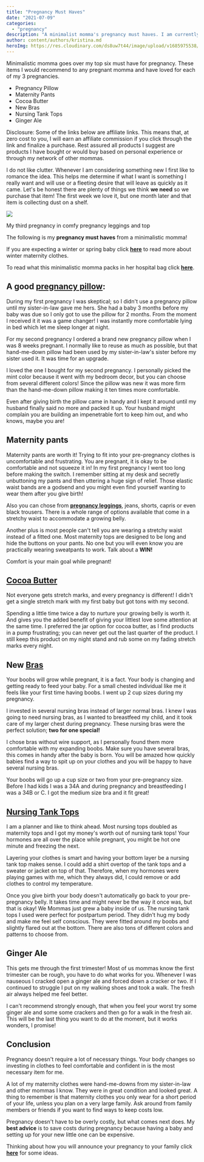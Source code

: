 ```yaml
---
title: "Pregnancy Must Haves"
date: "2021-07-09"
categories: 
  - "pregnancy"
description: "A minimalist momma's pregnancy must haves. I am currently on my third pregnancy and will talk you through what my essentials for pregnancy are"
author: content/authors/kristina.md
heroImg: https://res.cloudinary.com/ds8uw7t44/image/upload/v1685975538/maternity-tank-top-and-shawl.jpg
---
```


Minimalistic momma goes over my top six must have for pregnancy. These items I would recommend to any pregnant momma and have loved for each of my 3 pregnancies.

- Pregnancy Pillow
- Maternity Pants
- Cocoa Butter
- New Bras
- Nursing Tank Tops
- Ginger Ale

Disclosure: Some of the links below are affiliate links. This means that, at zero cost to you, I will earn an affiliate commission if you click through the link and finalize a purchase. Rest assured all products I suggest are products I have bought or would buy based on personal experience or through my network of other mommas.

I do not like clutter. Whenever I am considering something new I first like to romance the idea. This helps me determine if what I want is something I really want and will use or a fleeting desire that will leave as quickly as it came. Let's be honest there are plenty of things we think **we need** so we purchase that item! The first week we love it, but one month later and that item is collecting dust on a shelf.

![](https://res.cloudinary.com/ds8uw7t44/image/upload/v1685975538/maternity-tank-top-and-shawl.jpg)

My third pregnancy in comfy pregnancy leggings and top

The following is my **pregnancy must haves** from a minimalistic momma!

If you are expecting a winter or spring baby click **[here](/winter-maternity-clothes/)** to read more about winter maternity clothes.

To read what this minimalistic momma packs in her hospital bag click [**here**](/what-do-you-really-need-to-take-to-the-hospital/).

## **A good [pregnancy pillow](https://www.amazon.com/gp/product/B07JBNVJ9Q/ref=as_li_tl?ie=UTF8&camp=1789&creative=9325&creativeASIN=B07JBNVJ9Q&linkCode=as2&tag=allaboutmomma-20&linkId=832612a80bc8679fdad0828439bc09bd):**

During my first pregnancy I was skeptical; so I didn't use a pregnancy pillow until my sister-in-law gave me hers. She had a baby 3 months before my baby was due so I only got to use the pillow for 2 months. From the moment I received it it was a game changer! I was instantly more comfortable lying in bed which let me sleep longer at night.

For my second pregnancy I ordered a brand new pregnancy pillow when I was 8 weeks pregnant. I normally like to reuse as much as possible, but that hand-me-down pillow had been used by my sister-in-law's sister before my sister used it. It was time for an upgrade.

I loved the one I bought for my second pregnancy. I personally picked the mint color because it went with my bedroom decor, but you can choose from several different colors! Since the pillow was new it was more firm than the hand-me-down pillow making it ten times more comfortable.

Even after giving birth the pillow came in handy and I kept it around until my husband finally said no more and packed it up. Your husband might complain you are building an impenetrable fort to keep him out, and who knows, maybe you are!

<AffiliateLink affiliateSnippet="" button={false} image="" imageURL="//ws-na.amazon-adsystem.com/widgets/q?_encoding=UTF8&ASIN=B07JBNVJ9Q&Format=_SL160_&ID=AsinImage&MarketPlace=US&ServiceVersion=20070822&WS=1&tag=allaboutmom06-20&language=en_US" linkURL="https://www.amazon.com/gp/product/B07JBNVJ9Q?ie=UTF8&linkCode=li2&tag=allaboutmom06-20&linkId=89dc1783cd98eab6779e29f29621a85f&language=en_US&ref_=as_li_ss_il" />

## **Maternity pants**

Maternity pants are worth it! Trying to fit into your pre-pregnancy clothes is uncomfortable and frustrating. You are pregnant, it is okay to be comfortable and not squeeze it in! In my first pregnancy I went too long before making the switch. I remember sitting at my desk and secretly unbuttoning my pants and then uttering a huge sign of relief. Those elastic waist bands are a godsend and you might even find yourself wanting to wear them after you give birth!

Also you can chose from [**pregnancy leggings**](https://www.amazon.com/Motherhood-Secret-Belly-Maternity-Leggings/dp/B013WUE8LG?keywords=maternity+pants&qid=1639066336&sr=8-5&linkCode=ll1&tag=allaboutmom06-20&linkId=e2683335bfb14a3d0476496a28f21f63&language=en_US&ref_=as_li_ss_tl), jeans, shorts, capris or even black trousers. There is a whole range of options available that come in a stretchy waist to accommodate a growing belly.

<AffiliateLink affiliateSnippet="" button={false} image="" imageURL="//ws-na.amazon-adsystem.com/widgets/q?_encoding=UTF8&ASIN=B013WUE8LG&Format=_SL160_&ID=AsinImage&MarketPlace=US&ServiceVersion=20070822&WS=1&tag=allaboutmom06-20&language=en_US" linkURL="https://www.amazon.com/Motherhood-Secret-Belly-Maternity-Leggings/dp/B013WUE8LG?keywords=maternity+pants&qid=1639066336&sr=8-5&linkCode=li2&tag=allaboutmom06-20&linkId=a875657530887bc6a054cee5c50ff965&language=en_US&ref_=as_li_ss_il" />

Another plus is most people can't tell you are wearing a stretchy waist instead of a fitted one. Most maternity tops are designed to be long and hide the buttons on your pants. No one but you will even know you are practically wearing sweatpants to work. Talk about a **WIN!**

Comfort is your main goal while pregnant!

## **[Cocoa Butter](https://www.amazon.com/gp/product/B000RGBWPO?ie=UTF8&linkCode=ll1&tag=allaboutmom06-20&linkId=8a4bbb6df88825e1c3c19a55a473b6ac&language=en_US&ref_=as_li_ss_tl)**

Not everyone gets stretch marks, and every pregnancy is different! I didn't get a single stretch mark with my first baby but got tons with my second.

Spending a little time twice a day to nurture your growing belly is worth it. And gives you the added benefit of giving your littlest love some attention at the same time. I preferred the jar option for cocoa butter, as I find products in a pump frustrating; you can never get out the last quarter of the product. I still keep this product on my night stand and rub some on my fading stretch marks every night.

<AffiliateLink affiliateSnippet="" button={false} image="" imageURL="//ws-na.amazon-adsystem.com/widgets/q?_encoding=UTF8&ASIN=B000RGBWPO&Format=_SL160_&ID=AsinImage&MarketPlace=US&ServiceVersion=20070822&WS=1&tag=allaboutmom06-20&language=en_US" linkURL="https://www.amazon.com/gp/product/B000RGBWPO?ie=UTF8&linkCode=li2&tag=allaboutmom06-20&linkId=650b7d3ffa458f8bdfe24a97e62eaffa&language=en_US&ref_=as_li_ss_il" />

## **New [Bras](https://www.amazon.com/gp/product/B076P2RBH7?ie=UTF8&linkCode=ll1&tag=allaboutmom06-20&linkId=52e682d359a0703799d0e44d5fcf7765&language=en_US&ref_=as_li_ss_tl)**

Your boobs will grow while pregnant, it is a fact. Your body is changing and getting ready to feed your baby. For a small chested individual like me it feels like your first time having boobs. I went up 2 cup sizes during my pregnancy.

I invested in several nursing bras instead of larger normal bras. I knew I was going to need nursing bras, as I wanted to breastfeed my child, and it took care of my larger chest during pregnancy. These nursing bras were the perfect solution; **two for one special!**

I chose bras without wire support, as I personally found them more comfortable with my expanding boobs. Make sure you have several bras, this comes in handy after the baby is born. You will be amazed how quickly babies find a way to spit up on your clothes and you will be happy to have several nursing bras.

Your boobs will go up a cup size or two from your pre-pregnancy size. Before I had kids I was a 34A and during pregnancy and breastfeeding I was a 34B or C. I got the medium size bra and it fit great!

<AffiliateLink affiliateSnippet="" button={false} image="" imageURL="//ws-na.amazon-adsystem.com/widgets/q?_encoding=UTF8&ASIN=B076P2RBH7&Format=_SL160_&ID=AsinImage&MarketPlace=US&ServiceVersion=20070822&WS=1&tag=allaboutmom06-20&language=en_US" linkURL="https://www.amazon.com/gp/product/B076P2RBH7?ie=UTF8&linkCode=li2&tag=allaboutmom06-20&linkId=6213fa36d9d3ce90399d783a06d62250&language=en_US&ref_=as_li_ss_il" />

## **[Nursing Tank Tops](https://www.amazon.com/gp/product/B07RLFJ933?ie=UTF8&linkCode=ll1&tag=allaboutmom06-20&linkId=382bffadb96ef25a48abcdf16528d21c&language=en_US&ref_=as_li_ss_tl)**

I am a planner and like to think ahead. Most nursing tops doubled as maternity tops and I got my money's worth out of nursing tank tops! Your hormones are all over the place while pregnant, you might be hot one minute and freezing the next.

Layering your clothes is smart and having your bottom layer be a nursing tank top makes sense. I could add a shirt overtop of the tank tops and a sweater or jacket on top of that. Therefore, when my hormones were playing games with me, which they always did, I could remove or add clothes to control my temperature.

Once you give birth your body doesn't automatically go back to your pre-pregnancy belly. It takes time and might never be the way it once was, but that is okay! We Mommas just grew a baby inside of us. The nursing tank tops I used were perfect for postpartum period. They didn't hug my body and make me feel self conscious. They were fitted around my boobs and slightly flared out at the bottom. There are also tons of different colors and patterns to choose from.

<AffiliateLink affiliateSnippet="" button={false} image="" imageURL="//ws-na.amazon-adsystem.com/widgets/q?_encoding=UTF8&ASIN=B07RLFJ933&Format=_SL160_&ID=AsinImage&MarketPlace=US&ServiceVersion=20070822&WS=1&tag=allaboutmom06-20&language=en_US" linkURL="https://www.amazon.com/gp/product/B07RLFJ933?ie=UTF8&linkCode=li2&tag=allaboutmom06-20&linkId=0b8df182e068317c61c5b213e0772fa5&language=en_US&ref_=as_li_ss_il" />

## **Ginger Ale**

This gets me through the first trimester! Most of us mommas know the first trimester can be rough, you have to do what works for you. Whenever I was nauseous I cracked open a ginger ale and forced down a cracker or two. If I continued to struggle I put on my walking shoes and took a walk. The fresh air always helped me feel better.

I can't recommend strongly enough, that when you feel your worst try some ginger ale and some some crackers and then go for a walk in the fresh air. This will be the last thing you want to do at the moment, but it works wonders, I promise!

## Conclusion

Pregnancy doesn't require a lot of necessary things. Your body changes so investing in clothes to feel comfortable and confident in is the most necessary item for me.

A lot of my maternity clothes were hand-me-downs from my sister-in-law and other mommas I know. They were in great condition and looked great. A thing to remember is that maternity clothes you only wear for a short period of your life, unless you plan on a very large family. Ask around from family members or friends if you want to find ways to keep costs low.

Pregnancy doesn't have to be overly costly, but what comes next does. My **best advice** is to save costs during pregnancy because having a baby and setting up for your new little one can be expensive.

Thinking about how you will announce your pregnancy to your family click **[here](/12-ways-to-announce-pregnancy-to-your-family/)** for some ideas.

